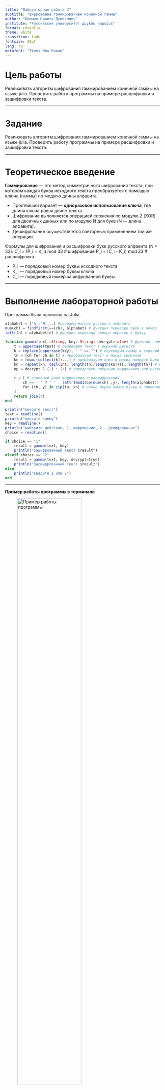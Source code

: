 ```yaml
---
title: "Лабораторная работа 3"
subtitle: "Шифрование гаммированием конечной гаммы"
author: "Климин Никита Денисович"
institute: "Российский университет дружбы народов"
format: revealjs
theme: white
transition: fade
fontsize: 20pt
lang: ru
mainfont: "Times New Roman"
---
```


# Цель работы

Реализовать алгоритм шифрования гаммированием конечной гаммы на языке julia. Проверить работу программы на примере расшифровки и зашифровки текста.

---

# Задание

Реализовать алгоритм шифрования гаммированием конечной гаммы на языке julia. Проверить работу программы на примере расшифровки и зашифровки текста.

---

# Теоретическое введение

**Гаммирование** — это метод симметричного шифрования текста, при котором каждая буква исходного текста преобразуется с помощью ключа (гаммы) по модулю длины алфавита.  

- Простейший вариант — **одноразовое использование ключа**, где длина ключа равна длине текста.  
- Шифрование выполняется операцией сложения по модулю 2 (XOR) для двоичных данных или по модулю N для букв (N — длина алфавита).  
- Дешифрование осуществляется повторным применением той же операции. 

Формулы для шифрования и расшифровки букв русского алфавита (N = 33):
C_i = (P_i + K_i) mod 33   # шифрование
P_i = (C_i - K_i) mod 33   # расшифровка

- P_i — порядковый номер буквы исходного текста  
- K_i — порядковый номер буквы ключа  
- C_i — порядковый номер зашифрованной буквы  

---

# Выполнение лабораторной работы

Программа была написана на Julia.

```julia
alphabet = ['А':'Я'...] #создаём массив русского алфавита
num(ch) = findfirst(==(ch), alphabet) # функция перевода букв в номер
lettr(n) = alphabet[n] # функция перевода номера обратно в букву

function gamma(text::String, key::String; decrypt=false) # функция гаммирования. text - исходный текст, key - гамма
    t = uppercase(text) # переводим текст в верхний регистр
    k = replace(uppercase(key), " " => "") # переводим гамму в верхний регистр и удаляем пробелы
    tn = [ch for ch in t] # преобразуем текст в масив символов
    kn = [num.(collect(k))...] # преобразуем ключ в масив номеров букв
    kn = repeat(kn, ceil(Int, length(tn)/length(kn)))[1:length(tn)] # если ключ короче текста, то повторяем его до нужной длинны
    op = decrypt ? (-) : (+) # определяем операцию шифрования или расшифрования

    r = [ # основный цикл шифрования и расшифрования
        ch == ' ' ? ' ' : lettr(mod1(op(num(ch) ,y), length(alphabet))) # если символ пробел, то оставляем его без изменений. 
        for (ch, y) in zip(tn, kn) # иначе берём номер буквы и применяем сложение/вычитание по модулю и переводим обратно в букву
    ]
    return join(r)
end

println("введите текст")
text = readline()
println("введите гамму")
key = readline()
println("выберите действие, 1- шифрование, 2 - дешифрование")
choice = readline()

if choice == "1"
    result = gamma(text, key)
    println("зашифрованный текст $result")
elseif choice == "2"
    result = gamma(text, key, decrypt=true)
    println("расшифрованный текст $result")
else
    println("введите 1 или 2")
end 
```
---

**Пример работы программы в терминале**

![Пример работы программы](image/1.png){#fig-001 width=70%}

---

# Выводы

Реализован алгоритм шифрования гаммированием конечной гаммой. Программы коректно шифрует и расшифровывает текст на примере слова ПРИКАЗ

---

# Список литературы{.unnumbered}

::: {#refs}
:::
